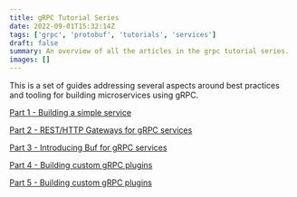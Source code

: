 ```yaml
---
title: gRPC Tutorial Series
date: 2022-09-01T15:32:14Z
tags: ['grpc', 'protobuf', 'tutorials', 'services']
draft: false
summary: An overview of all the articles in the grpc tutorial series.
images: []
---
```


This is a set of guides addressing several aspects around best practices and tooling for building microservices using gRPC.

[Part 1 - Building a simple service](/blog/grpc-series/simple-grpc-service/)

[Part 2 - REST/HTTP Gateways for gRPC services](/blog/grpc-series/rest-http-gateway/)

[Part 3 - Introducing Buf for gRPC services](/blog/grpc-series/using-buf-build/)

[Part 4 - Building custom gRPC plugins](/blog/grpc-series/interceptors/)

[Part 5 - Building custom gRPC plugins](/blog/grpc-series/custom-grpc-plugins/)
